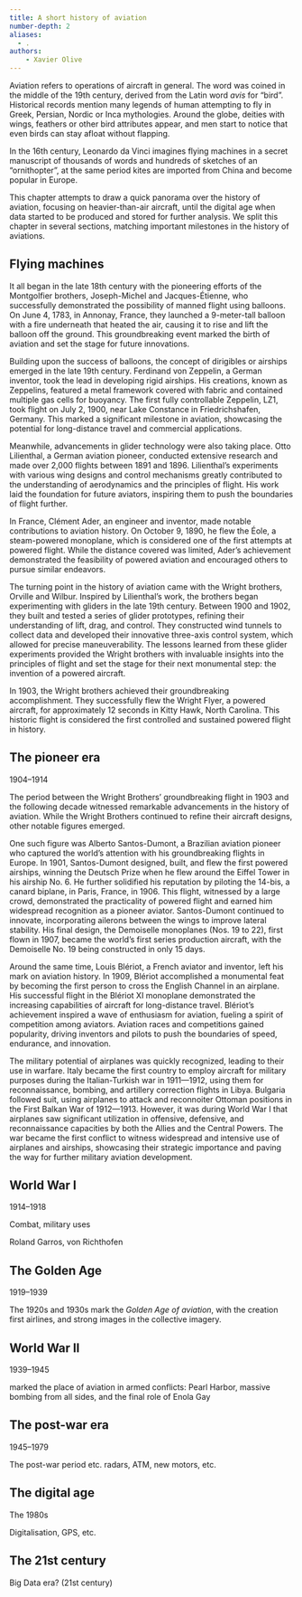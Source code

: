 ```yaml
---
title: A short history of aviation
number-depth: 2
aliases:
  - .
authors:
    - Xavier Olive
---
```


Aviation refers to operations of aircraft in general. The word was coined in the middle of the 19th century, derived from the Latin word *avis* for "bird". Historical records mention many legends of human attempting to fly in Greek, Persian, Nordic or Inca mythologies. Around the globe, deities with wings, feathers or other bird attributes appear, and men start to notice that even birds can stay afloat without flapping.

In the 16th century, Leonardo da Vinci imagines flying machines in a secret manuscript of thousands of words and hundreds of sketches of an "ornithopter", at the same period  kites are imported from China and become popular in Europe.

This chapter attempts to draw a quick panorama over the history of aviation, focusing on heavier-than-air aircraft, until the digital age when data started to be produced and stored for further analysis. We split this chapter in several sections, matching important milestones in the history of aviations.

## Flying machines

It all began in the late 18th century with the pioneering efforts of the Montgolfier brothers, Joseph-Michel and Jacques-Étienne, who successfully demonstrated the possibility of manned flight using balloons. On June 4, 1783, in Annonay, France, they launched a 9-meter-tall balloon with a fire underneath that heated the air, causing it to rise and lift the balloon off the ground. This groundbreaking event marked the birth of aviation and set the stage for future innovations.

Building upon the success of balloons, the concept of dirigibles or airships emerged in the late 19th century. Ferdinand von Zeppelin, a German inventor, took the lead in developing rigid airships. His creations, known as Zeppelins, featured a metal framework covered with fabric and contained multiple gas cells for buoyancy. The first fully controllable Zeppelin, LZ1, took flight on July 2, 1900, near Lake Constance in Friedrichshafen, Germany. This marked a significant milestone in aviation, showcasing the potential for long-distance travel and commercial applications.

Meanwhile, advancements in glider technology were also taking place. Otto Lilienthal, a German aviation pioneer, conducted extensive research and made over 2,000 flights between 1891 and 1896. Lilienthal's experiments with various wing designs and control mechanisms greatly contributed to the understanding of aerodynamics and the principles of flight. His work laid the foundation for future aviators, inspiring them to push the boundaries of flight further.

In France, Clément Ader, an engineer and inventor, made notable contributions to aviation history. On October 9, 1890, he flew the Éole, a steam-powered monoplane, which is considered one of the first attempts at powered flight. While the distance covered was limited, Ader's achievement demonstrated the feasibility of powered aviation and encouraged others to pursue similar endeavors.

The turning point in the history of aviation came with the Wright brothers, Orville and Wilbur. Inspired by Lilienthal's work, the brothers began experimenting with gliders in the late 19th century. Between 1900 and 1902, they built and tested a series of glider prototypes, refining their understanding of lift, drag, and control. They constructed wind tunnels to collect data and developed their innovative three-axis control system, which allowed for precise maneuverability. The lessons learned from these glider experiments provided the Wright brothers with invaluable insights into the principles of flight and set the stage for their next monumental step: the invention of a powered aircraft.

In 1903, the Wright brothers achieved their groundbreaking accomplishment. They successfully flew the Wright Flyer, a powered aircraft, for approximately 12 seconds in Kitty Hawk, North Carolina. This historic flight is considered the first controlled and sustained powered flight in history.

## The pioneer era
1904--1914

The period between the Wright Brothers' groundbreaking flight in 1903 and the following decade witnessed remarkable advancements in the history of aviation. While the Wright Brothers continued to refine their aircraft designs, other notable figures emerged.

One such figure was Alberto Santos-Dumont, a Brazilian aviation pioneer who captured the world's attention with his groundbreaking flights in Europe. In 1901, Santos-Dumont designed, built, and flew the first powered airships, winning the Deutsch Prize when he flew around the Eiffel Tower in his airship No. 6. He further solidified his reputation by piloting the 14-bis, a canard biplane, in Paris, France, in 1906. This flight, witnessed by a large crowd, demonstrated the practicality of powered flight and earned him widespread recognition as a pioneer aviator. Santos-Dumont continued to innovate, incorporating ailerons between the wings to improve lateral stability. His final design, the Demoiselle monoplanes (Nos. 19 to 22), first flown in 1907, became the world's first series production aircraft, with the Demoiselle No. 19 being constructed in only 15 days.

Around the same time, Louis Blériot, a French aviator and inventor, left his mark on aviation history. In 1909, Blériot accomplished a monumental feat by becoming the first person to cross the English Channel in an airplane. His successful flight in the Blériot XI monoplane demonstrated the increasing capabilities of aircraft for long-distance travel. Blériot's achievement inspired a wave of enthusiasm for aviation, fueling a spirit of competition among aviators. Aviation races and competitions gained popularity, driving inventors and pilots to push the boundaries of speed, endurance, and innovation.

The military potential of airplanes was quickly recognized, leading to their use in warfare. Italy became the first country to employ aircraft for military purposes during the Italian-Turkish war in 1911—1912, using them for reconnaissance, bombing, and artillery correction flights in Libya. Bulgaria followed suit, using airplanes to attack and reconnoiter Ottoman positions in the First Balkan War of 1912—1913. However, it was during World War I that airplanes saw significant utilization in offensive, defensive, and reconnaissance capacities by both the Allies and the Central Powers. The war became the first conflict to witness widespread and intensive use of airplanes and airships, showcasing their strategic importance and paving the way for further military aviation development.

##  World War I
1914--1918

Combat, military uses

Roland Garros,
von Richthofen

## The Golden Age
1919--1939

The 1920s and 1930s mark the *Golden Age of aviation*, with the creation first airlines, and strong images in the collective imagery.

##  World War II
1939--1945

 marked the place of aviation in armed conflicts: Pearl Harbor, massive bombing from all sides, and the final role of Enola Gay

## The post-war era
1945--1979

The post-war period etc. radars, ATM, new motors, etc.

## The digital age
The 1980s

Digitalisation, GPS, etc.

## The 21st century

Big Data era? (21st century)
